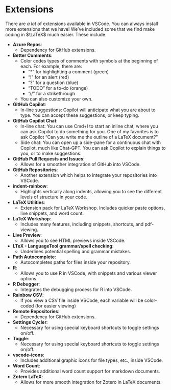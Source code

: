 # Extensions {.sec-profile}

There are *a lot* of extensions available in VSCode. You can always install more extensions that we have! We've included some that we find make coding in $\LaTeX$ much easier. These include:

* **Azure Repos**:
  * Dependency for GitHub extensions.
* **Better Comments**:
  * Color codes types of comments with symbols at the beginning of each. For example, there are:
    * "*" for highlighting a comment (green)
    * "!" for an alert (red)
    * "?" for a question (blue)
    * "TODO" for a to-do (orange)
    * "//" for a strikethrough
  * You can also customize your own.
* **GitHub Copilot**:
  * In-line suggestions: Copilot will anticipate what you are about to type. You can accept these suggestions, or keep typing.
* **GitHub Copilot Chat**:
  * In-line chat: You can use Cmd+I to start an inline chat, where you can ask Copilot to do something for you. One of my favorites is to ask Copilot "Can you write me the outline of a LaTeX document?"
  * Side chat: You can open up a side-pane for a continuous chat with Copilot, much like Chat-GPT. You can ask Copilot to explain things to you, or to make suggestions.
* **GitHub Pull Requests and Issues**:
  * Allows for a smoother integration of GitHub into VSCode.
* **GitHub Repositories**:
  * Another extension which helps to integrate your repositories into VSCode.
* **indent-rainbow**:
  * Highlights vertically along indents, allowing you to see the different levels of structure in your code.
* **LaTeX Utilities**:
  * Extension pack for LaTeX Workshop. Includes quicker paste options, live snippets, and word count.
* **LaTeX Workshop**:
  * Includes many features, including snippets, shortcuts, and pdf-viewing.
* **Live Preview**:
  * Allows you to see HTML previews inside VSCode.
* **LTeX - LanguageTool grammar/spell checking**:
  * Underlines potential spelling and grammar mistakes.
* **Path Autocomplete**:
  * Autocompletes paths for files inside your repository.
* **R**:
  * Allows you to use R in VSCode, with snippets and various viewer options.
* **R Debugger**:
  * Integrates the debugging process for R into VSCode.
* **Rainbow CSV**:
  * If you view a CSV file inside VSCode, each variable will be color-coded (for easier viewing)
* **Remote Repositories**:
  * Dependency for GitHub extensions.
* **Settings Cycler**:
  * Necessary for using special keyboard shortcuts to toggle settings on/off.
* **Toggle**:
  * Necessary for using special keyboard shortcuts to toggle settings on/off.
* **vscode-icons**:
  * Includes additional graphic icons for file types, etc., inside VSCode.
* **Word Count**:
  * Provides additional word count support for markdown documents.
* **Zotero LaTeX**:
  * Allows for more smooth integration for Zotero in LaTeX documents.
